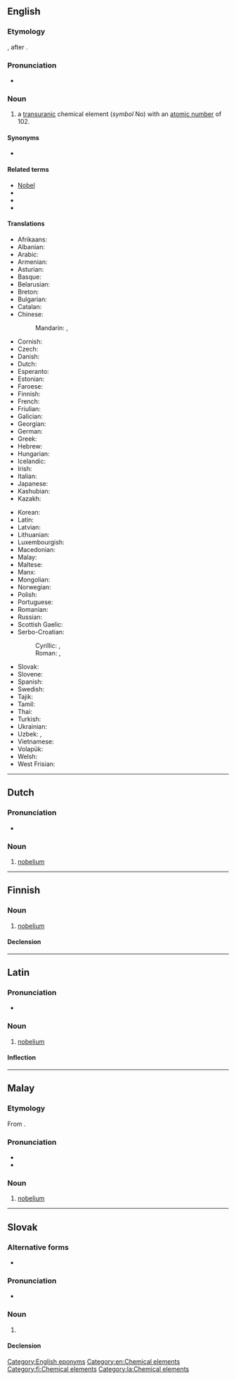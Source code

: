 {{also|Nobelium|nobélium}}
==English==
{{elements|No|mendelevium|Md|lawrencium|Lr}}

===Etymology===
{{suffix|en|Nobel|ium}}, after {{w|Alfred Nobel}}.

===Pronunciation===
* {{audio|En-nobelium.oga|Audio|lang=en}}

===Noun===
{{en-noun|-}}
{{wikipedia}}

# a [[transuranic]] chemical element (''symbol'' No) with an [[atomic number]] of 102.

====Synonyms====
* {{l|en|unnilbium}}

====Related terms====
* [[w:Alfred Nobel|Nobel]]
* {{l|en|Nobel prize}}
* {{l|en|nobelate}}
* {{l|en|Nobelist}}

====Translations====
{{trans-top|chemical element}}
* Afrikaans: {{t|af|nobelium}}
* Albanian: {{t|sq|nobelium}}
* Arabic: {{t|ar|نُوبِلْيُوم|m|tr=nubilyum}}
* Armenian: {{t|hy|նոբելիում}}
* Asturian: {{t|ast|nobeliu|m}}
* Basque: {{t|eu|nobelioa}}
* Belarusian: {{t|be|нобе́лiй|m|sc=Cyrl}}
* Breton: {{t|br|nobeliom}}
* Bulgarian: {{t|bg|нобе́лий|m}}
* Catalan: {{t+|ca|nobeli}}
* Chinese:
*: Mandarin: {{t+|cmn|鍩}}, {{t+|cmn|锘|tr=nuò}}
* Cornish: {{t|kw|nobelyum}}
* Czech: {{t+|cs|nobelium|n}}
* Danish: {{t+|da|nobelium|n}}
* Dutch: {{t+|nl|nobelium|n}}
* Esperanto: {{t+|eo|nobelio}}
* Estonian: {{t+|et|nobeelium}}
* Faroese: {{t|fo|nobelium|n}}
* Finnish: {{t+|fi|nobelium}}
* French: {{t+|fr|nobélium|m}}
* Friulian: {{t|fur|nobeli}}
* Galician: {{t+|gl|nobelio}}
* Georgian: {{t|ka|ნობელიუმი}}
* German: {{t+|de|Nobelium|n}}
* Greek: {{t+|el|νομπέλιο|n}}
* Hebrew: {{t+|he|נובליום|tr=nobélyum|sc=Hebr}}
* Hungarian: {{t+|hu|nobélium}}
* Icelandic: {{t+|is|nóbelín}}
* Irish: {{t|ga|nóbailiam}}
* Italian: {{t+|it|nobelio|m}}
* Japanese: {{t+|ja|ノーベリウム|tr=nōberiumu}}
* Kashubian: {{t|csb|nobel}}
* Kazakh: {{t+|kk|нобелий|sc=Cyrl}}
{{trans-mid}}
* Korean: {{t+|ko|노벨륨}}
* Latin: {{t+|la|nobelium}}
* Latvian: {{t|lv|nobelijs}}
* Lithuanian: {{t+|lt|nobelis}}
* Luxembourgish: {{t|lb|Nobelium}}
* Macedonian: {{t|mk|нобелиум|m|sc=Cyrl}}
* Malay: {{t|ms|nobelium}}
* Maltese: {{t|mt|nobeljum}}
* Manx: {{t|gv|nobelium}}
* Mongolian: {{t|mn|нобели|sc=Cyrl}}
* Norwegian: {{t|no|nobelium}}
* Polish: {{t+|pl|nobel|m}}
* Portuguese: {{t+|pt|nobélio|m}}
* Romanian: {{t+|ro|nobeliu|n}}
* Russian: {{t+|ru|нобе́лий|m}}
* Scottish Gaelic: {{t|gd|nòbailiam}}
* Serbo-Croatian:
*: Cyrillic: {{t|sh|нобелиjум|m}}, {{t|sh|нобелиj|m}}
*: Roman: {{t|sh|nobelijum}}, {{t+|sh|nobelij}}
* Slovak: {{t|sk|nobelium|n}}
* Slovene: {{t+|sl|nobelij}}
* Spanish: {{t+|es|nobelio|m}}
* Swedish: {{t+|sv|nobelium}}
* Tajik: {{t|tg|нобелий|sc=Cyrl}}
* Tamil: {{t|ta|நோபெலியம்|sc=Taml}}
* Thai: {{t|th|โนเบเลียม|tr=nōbēliam}}
* Turkish: {{t+|tr|nobelyum}}
* Ukrainian: {{t|uk|нобе́лiй|m|sc=Cyrl}}
* Uzbek: {{t|uz|nobeliy}}, {{t|uz|нобелий|tr=nobeliy|sc=Cyrl}}
* Vietnamese: {{t|vi|nobeli}}
* Volapük: {{t+|vo|nobelin}}
* Welsh: {{t|cy|nobeliwm}}
* West Frisian: {{t|fy|nobelium}}
{{trans-bottom}}

[[Category:English eponyms]]
[[Category:en:Chemical elements]]

----

==Dutch==
{{wikipedia|lang=nl}}
{{elements|No|mendelevium|Md|lawrencium|Lr|lang=nl}}

===Pronunciation===
* {{audio|Nl-nobelium.ogg|Audio|lang=nl}}

===Noun===
{{nl-noun|n|-|-}}

# [[#English|nobelium]]

----

==Finnish==
{{wikipedia|lang=fi}}

===Noun===
{{fi-noun}}

# [[#English|nobelium]]

====Declension====
{{fi-decl-risti|nobelium|||a|i=0}}

[[Category:fi:Chemical elements]]

----

==Latin==
{{wikipedia|lang=la}}

===Pronunciation===
* {{la-IPA|nōbēlium}}

===Noun===
{{la-noun|nōbēlium|nōbēliī|n|second}}

# [[#English|nobelium]]

====Inflection====
{{la-decl-2nd-N|nōbēli}}

[[Category:la:Chemical elements]]

----

==Malay==
{{wikipedia|lang=ms}}
{{elements|No|mendelevium|Md|lawrensium|Lr|lang=ms}}

===Etymology===
From {{etyl|en|ms}} {{m|en|nobelium}}.

===Pronunciation===
* {{IPA|[nobɛliom]|[nobɛliəm]|lang=ms}}
* {{rhymes|iom|jom|om|lang=ms}}

===Noun===
{{head|ms|noun}}

# [[#English|nobelium]] {{gloss|chemical element}}

----

==Slovak==
{{elements|No|mendelevium|Md|lawrencium|Lr|lang=sk}}

===Alternative forms===
* {{l|sk|nobélium}}

===Pronunciation===
* {{IPA|/ˈnɔbɛlium/|lang=sk}}

===Noun===
{{sk-noun|g=n|gen=nobelia|decl=mesto}}

# {{l|en|nobelium}} {{gloss|element}}

====Declension====
{{sk-decl-noun-sg|nobelium|nobelia|nobeliu|nobelium|nobeliu|nobeliom}}